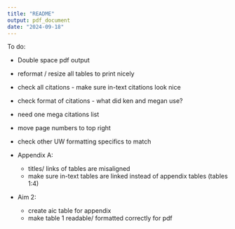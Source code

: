 ```yaml
---
title: "README"
output: pdf_document
date: "2024-09-18"
---
```


To do: 

- Double space pdf output 
- reformat / resize all tables to print nicely 
- check all citations - make sure in-text citations look nice 
- check format of citations - what did ken and megan use? 
- need one mega citations list 
- move page numbers to top right 
- check other UW formatting specifics to match 

- Appendix A: 
    - titles/ links of tables are misaligned 
    - make sure in-text tables are linked instead of appendix tables (tables 1:4) 


- Aim 2: 
    - create aic table for appendix 
    - make table 1 readable/ formatted correctly for pdf 
